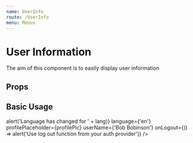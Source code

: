 ```yaml
---
name: UserInfo
route: /UserInfo
menu: Menus
---
```



# User Information

The aim of this component is to easily display user information

## Props

<Props of={UserInfo} />

## Basic Usage

<Playground>
  <UserInfo
    documentationUrl={'http://google.com'}
    languages={{
      en: 'English',
      fr: 'Français',
    }}
    changeLanguage={(lang) => alert('Language has changed for ' + lang)}
    language={'en'}
    profilePlaceholder={profilePic}
    userName={'Bob Bobinson'}
    onLogout={() => alert('Use log out function from your auth provider')}
  />
</Playground>
